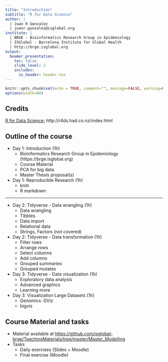 ```yaml
---
title: "Introduction"
subtitle: "R for Data Science"
author: |
  | Juan R Gonzalez
  | juanr.gonzalez@isglobal.org
institute: |
  | BRGE - Bioinformatics Research Group in Epidemiology
  | ISGlobal - Barcelona Institute for Global Health
  | http://brge.isglobal.org
output:
  beamer_presentation:
    toc: false
    slide_level: 2
    includes:
      in_header: header.tex  
---
```



```r
knitr::opts_chunk$set(echo = TRUE, comment="", message=FALSE, warning=FALSE, cache=TRUE, fig.width = 4, fig.height = 4)
options(width=80)
```

## Credits

[R for Data Science:](http://r4ds.had.co.nz/index.html) http://r4ds.had.co.nz/index.html


## Outline of the course

* Day 1: Introduction (1h)
     - Bioinformatics Research Group in Epidemiology (https://brge.isglobal.org)
     - Course Material
     - PCA for big data
     - Master Thesis proposal(s)

* Day 1: Reproducible Research (1h)
     - knitr
     - R markdown 

-----

* Day 2: Tidyverse - Data wrangling (1h)
     - Data wrangling 
     - Tibbles
     - Data import
     - Relational data
     - Strings, Factors (not covered)
   
* Day 2: Tidyverse - Data transformation (1h)   
     - Filter rows
     - Arrange rows
     - Select columns
     - Add columns
     - Grouped summaries
     - Grouped mutates

* Day 3: Tidyverse - Data visualization (1h)
     - Exploratory data analysis 
     - Advanced graphics
     - Learning more

* Day 3: Visualization Large Datasets (1h)
     - Genomics: GViz
     - bigvis


## Course Material and tasks
* Material available at [https://github.com/isglobal-brge/TeachingMaterials/tree/master/Master_Modelling](https://github.com/isglobal-brge/TeachingMaterials/tree/master/Master_Modelling)
* Tasks
     - Daily exercises (Slides + Moodle)
     - Final exercise (Moodle) 

